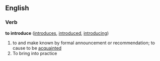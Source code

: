 ==English==

===Verb===
'''to introduce'''  ([[introduces]], [[introduced]], [[introducing]])
#to and make known by formal announcement or recommendation; to cause to be [[acquaint]]ed
#To bring into practice